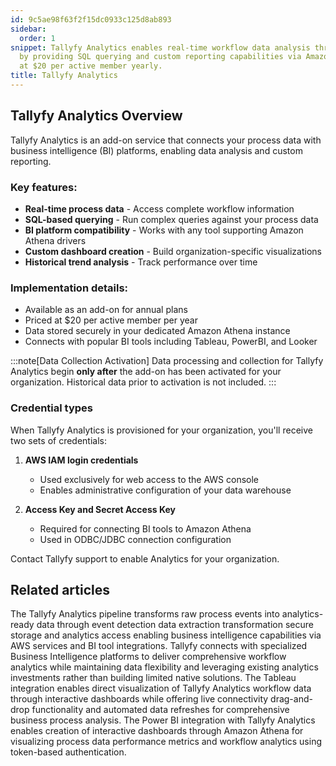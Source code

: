 ```yaml
---
id: 9c5ae98f63f2f15dc0933c125d8ab893
sidebar:
  order: 1
snippet: Tallyfy Analytics enables real-time workflow data analysis through BI platforms
  by providing SQL querying and custom reporting capabilities via Amazon Athena integration
  at $20 per active member yearly.
title: Tallyfy Analytics
---
```


## Tallyfy Analytics Overview

Tallyfy Analytics is an add-on service that connects your process data with business intelligence (BI) platforms, enabling data analysis and custom reporting.

### Key features:

- **Real-time process data** - Access complete workflow information
- **SQL-based querying** - Run complex queries against your process data
- **BI platform compatibility** - Works with any tool supporting Amazon Athena drivers
- **Custom dashboard creation** - Build organization-specific visualizations
- **Historical trend analysis** - Track performance over time

### Implementation details:

- Available as an add-on for annual plans
- Priced at $20 per active member per year
- Data stored securely in your dedicated Amazon Athena instance
- Connects with popular BI tools including Tableau, PowerBI, and Looker

:::note[Data Collection Activation]
Data processing and collection for Tallyfy Analytics begin **only after** the add-on has been activated for your organization. Historical data prior to activation is not included.
:::

### Credential types

When Tallyfy Analytics is provisioned for your organization, you'll receive two sets of credentials:

1. **AWS IAM login credentials**
   - Used exclusively for web access to the AWS console
   - Enables administrative configuration of your data warehouse

2. **Access Key and Secret Access Key**
   - Required for connecting BI tools to Amazon Athena
   - Used in ODBC/JDBC connection configuration

Contact Tallyfy support to enable Analytics for your organization.


<PageTree />


## Related articles
<CardGrid>
<LinkTitleCard header="<b>Analytics > How Tallyfy Analytics works</b>" href="/products/pro/integrations/analytics/how-does-tallyfy-analytics-process-my-data/" > The Tallyfy Analytics pipeline transforms raw process events into analytics-ready data through event detection data extraction transformation secure storage and analytics access enabling business intelligence capabilities via AWS services and BI tool integrations. </LinkTitleCard>
<LinkTitleCard header="<b>Analytics > Why use BI platforms vs. native analytics?</b>" href="/products/pro/integrations/analytics/why-use-a-dedicated-bi-platform-with-tallyfy/" > Tallyfy connects with specialized Business Intelligence platforms to deliver comprehensive workflow analytics while maintaining data flexibility and leveraging existing analytics investments rather than building limited native solutions. </LinkTitleCard>
<LinkTitleCard header="<b>Analytics > Tableau</b>" href="/products/pro/integrations/analytics/tableau/" > The Tableau integration enables direct visualization of Tallyfy Analytics workflow data through interactive dashboards while offering live connectivity drag-and-drop functionality and automated data refreshes for comprehensive business process analysis. </LinkTitleCard>
<LinkTitleCard header="<b>Analytics > Power BI</b>" href="/products/pro/integrations/analytics/powerbi/" > The Power BI integration with Tallyfy Analytics enables creation of interactive dashboards through Amazon Athena for visualizing process data performance metrics and workflow analytics using token-based authentication. </LinkTitleCard>
</CardGrid>
